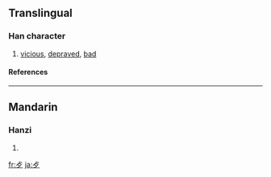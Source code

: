 {{see|歹}}

==Translingual==
{{stroke order|type=animate}}
===Han character===
{{Han char|rn=78|rad=歹|as=01|sn=5|four=|canj=卜弓戈 (YNI)}}
# [[vicious]], [[depraved]], [[bad]]
====References====
{{Han ref|kx=0578.180|dkj=16362|dj=0970.020|hdz=21379.150|uh=6B7A|ud=27514}}

----

==Mandarin==
===Hanzi===
{{cmn-hanzi|pin=[[dǎi]] ([[dai3]]), [[wěn]] ([[wen3]])|wg=tai<sup>3</sup>, wen<sup>3</sup>}}
# {{defn|Mandarin}}

[[fr:歺]]
[[ja:歺]]